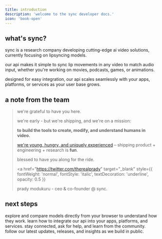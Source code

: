 ```yaml
---
title: introduction
description: 'welcome to the sync developer docs.'
icon: 'book-open'
---
```


## what's sync?

sync is a research company developing cutting-edge ai video solutions, currently focusing on lipsyncing models.

our api makes it simple to sync lip movements in any video to match audio input, whether you're working on movies, podcasts, games, or animations.

designed for easy integration, our api scales seamlessly with your apps, platforms, or services as your user base grows.

## a note from the team

> we're grateful to have you here.
>
> we're early - but we're shipping, and we're on a mission:
>
> **to build the tools to create, modify, and understand humans in video.**
>
> [we're young, hungry, and uniquely experienced](https://www.loom.com/share/42b332287f3d473196d1a0929099e3ea?sid=22953a8c-226b-4d84-b28a-d91e7c771459) – shipping product + engineering + research is **fun**.
>
> blessed to have you along for the ride.
>
> <a
>   href="https://twitter.com/therealprady"
>   target="_blank"
>   style={{ fontWeight: 'normal', fontStyle: 'italic', textDecoration: 'underline', opacity: 0.5 }}
> >
>   prady modukuru - ceo & co-founder @ sync.
> </a>

## next steps

<CardGroup cols={2} rows={2}>
  <Card title="play with models" icon="screwdriver-wrench" href="https://sync.so/login">
    explore and compare models directly from your browser to understand how they work.
  </Card>
  <Card title="explore api" icon="code" href="/api-reference">
    learn how to integrate our api into your apps, platforms, and services.
  </Card>
  <Card title="join discord" icon="discord" href="https://discord.com/invite/synclabs">
    stay connected, ask for help, and learn from the community.
  </Card>
  <Card title="subscribe to changelog" icon="list" href="https://sync.so/changelog">
    follow our latest updates, releases, and insights as we build in public.
  </Card>
</CardGroup>
